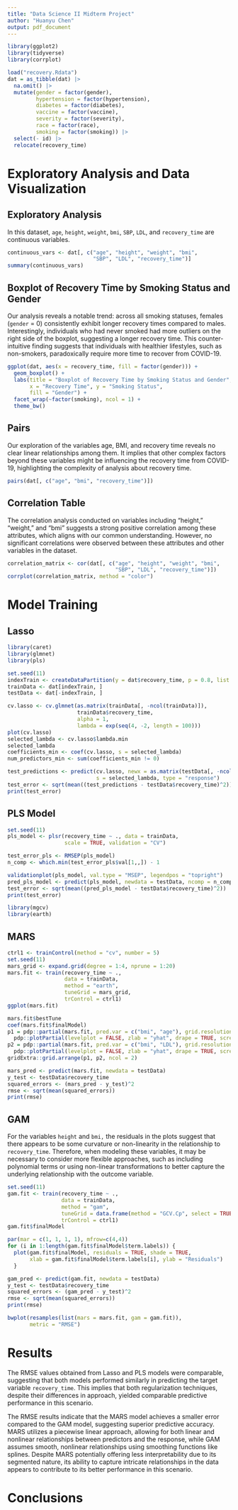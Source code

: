 ```yaml
---
title: "Data Science II Midterm Project"
author: "Huanyu Chen"
output: pdf_document
---
```


```r
library(ggplot2)
library(tidyverse)
library(corrplot)

load("recovery.Rdata")
dat = as_tibble(dat) |>
  na.omit() |>
  mutate(gender = factor(gender), 
         hypertension = factor(hypertension), 
         diabetes = factor(diabetes), 
         vaccine = factor(vaccine), 
         severity = factor(severity), 
         race = factor(race), 
         smoking = factor(smoking)) |>
  select(- id) |>
  relocate(recovery_time)
```

# Exploratory Analysis and Data Visualization

## Exploratory Analysis
In this dataset, `age`, `height`, `weight`, `bmi`, `SBP`, `LDL`, and `recovery_time` are continuous variables.
```r
continuous_vars <- dat[, c("age", "height", "weight", "bmi",
                           "SBP", "LDL", "recovery_time")]
summary(continuous_vars)
```

## Boxplot of Recovery Time by Smoking Status and Gender

Our analysis reveals a notable trend: across all smoking statuses, females (`gender` = 0) consistently exhibit longer recovery times compared to males. Interestingly, individuals who had never smoked had more outliers on the right side of the boxplot, suggesting a longer recovery time. This counter-intuitive finding suggests that individuals with healthier lifestyles, such as non-smokers, paradoxically require more time to recover from COVID-19.

```r
ggplot(dat, aes(x = recovery_time, fill = factor(gender))) +
  geom_boxplot() +
  labs(title = "Boxplot of Recovery Time by Smoking Status and Gender",
       x = "Recovery Time", y = "Smoking Status",
       fill = "Gender") +
  facet_wrap(~factor(smoking), ncol = 1) +
  theme_bw()
```

## Pairs

Our exploration of the variables age, BMI, and recovery time reveals no clear linear relationships among them. It implies that other complex factors beyond these variables might be influencing the recovery time from COVID-19, highlighting the complexity of analysis about recovery time.

```r
pairs(dat[, c("age", "bmi", "recovery_time")])
```

## Correlation Table

The correlation analysis conducted on variables including "height," "weight," and "bmi" suggests a strong positive correlation among these attributes, which aligns with our common understanding. However, no significant correlations were observed between these attributes and other variables in the dataset.

```r
correlation_matrix <- cor(dat[, c("age", "height", "weight", "bmi",
                                  "SBP", "LDL", "recovery_time")])
corrplot(correlation_matrix, method = "color")
```

\newpage
# Model Training
## Lasso
```r
library(caret)
library(glmnet)
library(pls)

set.seed(11)
indexTrain <- createDataPartition(y = dat$recovery_time, p = 0.8, list = FALSE)
trainData <- dat[indexTrain, ]
testData <- dat[-indexTrain, ]

cv.lasso <- cv.glmnet(as.matrix(trainData[, -ncol(trainData)]),
                      trainData$recovery_time, 
                      alpha = 1, 
                      lambda = exp(seq(4, -2, length = 100)))
plot(cv.lasso)
selected_lambda <- cv.lasso$lambda.min
selected_lambda
coefficients_min <- coef(cv.lasso, s = selected_lambda)
num_predictors_min <- sum(coefficients_min != 0)

test_predictions <- predict(cv.lasso, newx = as.matrix(testData[, -ncol(testData)]),
                            s = selected_lambda, type = "response")
test_error <- sqrt(mean((test_predictions - testData$recovery_time)^2))
print(test_error)
```

## PLS Model
```r
set.seed(11)
pls_model <- plsr(recovery_time ~ ., data = trainData,
                  scale = TRUE, validation = "CV")

test_error_pls <- RMSEP(pls_model)
n_comp <- which.min(test_error_pls$val[1,,]) - 1

validationplot(pls_model, val.type = "MSEP", legendpos = "topright")
pred_pls_model <- predict(pls_model, newdata = testData, ncomp = n_comp)
test_error <- sqrt(mean((pred_pls_model - testData$recovery_time)^2))
print(test_error)
```

```r
library(mgcv)
library(earth)
```


## MARS
```r
ctrl1 <- trainControl(method = "cv", number = 5)
set.seed(11)
mars_grid <- expand.grid(degree = 1:4, nprune = 1:20)
mars.fit <- train(recovery_time ~ ., 
                  data = trainData, 
                  method = "earth",
                  tuneGrid = mars_grid,
                  trControl = ctrl1)
ggplot(mars.fit)
```

```r
mars.fit$bestTune
coef(mars.fit$finalModel)
p1 = pdp::partial(mars.fit, pred.var = c("bmi", "age"), grid.resolution = 10) %>%
  pdp::plotPartial(levelplot = FALSE, zlab = "yhat", drape = TRUE, screen = list(z = 40, x = -60))
p2 = pdp::partial(mars.fit, pred.var = c("bmi", "LDL"), grid.resolution = 10) %>%
  pdp::plotPartial(levelplot = FALSE, zlab = "yhat", drape = TRUE, screen = list(z = 40, x = -60))
gridExtra::grid.arrange(p1, p2, ncol = 2)
```

```r
mars_pred <- predict(mars.fit, newdata = testData)
y_test <- testData$recovery_time
squared_errors <- (mars_pred - y_test)^2
rmse <- sqrt(mean(squared_errors))
print(rmse)
```

## GAM
For the variables `height` and `bmi,` the residuals in the plots suggest that there appears to be some curvature or non-linearity in the relationship to `recovery_time`. Therefore, when modeling these variables, it may be necessary to consider more flexible approaches, such as including polynomial terms or using non-linear transformations to better capture the underlying relationship with the outcome variable.
```r
set.seed(11)
gam.fit <- train(recovery_time ~ ., 
                 data = trainData, 
                 method = "gam",
                 tuneGrid = data.frame(method = "GCV.Cp", select = TRUE),
                 trControl = ctrl1)
gam.fit$finalModel
```

```r
par(mar = c(1, 1, 1, 1), mfrow=c(4,4))
for (i in 1:length(gam.fit$finalModel$term.labels)) {
  plot(gam.fit$finalModel, residuals = TRUE, shade = TRUE,
       xlab = gam.fit$finalModel$term.labels[i], ylab = "Residuals")
  }
```

```r
gam_pred <- predict(gam.fit, newdata = testData)
y_test <- testData$recovery_time
squared_errors <- (gam_pred - y_test)^2
rmse <- sqrt(mean(squared_errors))
print(rmse)
```

```r
bwplot(resamples(list(mars = mars.fit, gam = gam.fit)),
       metric = "RMSE")
```

\newpage
# Results

The RMSE values obtained from Lasso and PLS models were comparable, suggesting that both models performed similarly in predicting the target variable `recovery_time`. This implies that both regularization techniques, despite their differences in approach, yielded comparable predictive performance in this scenario.

The RMSE results indicate that the MARS model achieves a smaller error compared to the GAM model, suggesting superior predictive accuracy. MARS utilizes a piecewise linear approach, allowing for both linear and nonlinear relationships between predictors and the response, while GAM assumes smooth, nonlinear relationships using smoothing functions like splines. Despite MARS potentially offering less interpretability due to its segmented nature, its ability to capture intricate relationships in the data appears to contribute to its better performance in this scenario.

\newpage
# Conclusions